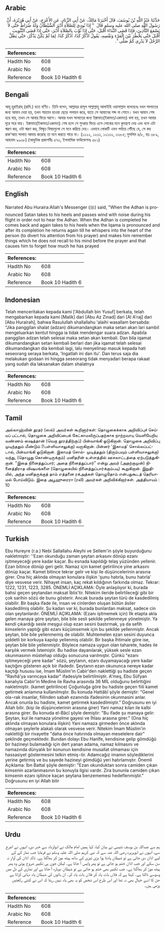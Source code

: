 ## Arabic


<div dir="rtl" lang="ar" style={{fontSize:'larger',backgroundColor:'#f8f9fa',padding:20}}>
حَدَّثَنَا عَبْدُ اللَّهِ بْنُ يُوسُفَ، قَالَ أَخْبَرَنَا مَالِكٌ، عَنْ أَبِي الزِّنَادِ، عَنِ الأَعْرَجِ، عَنْ أَبِي هُرَيْرَةَ، أَنَّ رَسُولَ اللَّهِ صلى الله عليه وسلم قَالَ ‏ "‏ إِذَا نُودِيَ لِلصَّلاَةِ أَدْبَرَ الشَّيْطَانُ وَلَهُ ضُرَاطٌ حَتَّى لاَ يَسْمَعَ التَّأْذِينَ، فَإِذَا قَضَى النِّدَاءَ أَقْبَلَ، حَتَّى إِذَا ثُوِّبَ بِالصَّلاَةِ أَدْبَرَ، حَتَّى إِذَا قَضَى التَّثْوِيبَ أَقْبَلَ حَتَّى يَخْطُرَ بَيْنَ الْمَرْءِ وَنَفْسِهِ، يَقُولُ اذْكُرْ كَذَا، اذْكُرْ كَذَا‏.‏ لِمَا لَمْ يَكُنْ يَذْكُرُ، حَتَّى يَظَلَّ الرَّجُلُ لاَ يَدْرِي كَمْ صَلَّى ‏"‏‏.‏
</div>
<div style={{backgroundColor:'#f8f9fa',padding:20, marginBottom: 10}}><table> <thead> <tr> <th>References:</th> <th></th> </tr> </thead> <tbody><tr><td>Hadith No</td><td>608</td></tr><tr><td>Arabic No</td><td>608</td></tr><tr><td>Reference</td><td>Book 10 Hadith 6</td></tr></tbody></table></div>

## Bengali


<div dir="ltr" lang="bn" style={{fontSize:'larger',backgroundColor:'#f8f9fa',padding:20}}>
আবূ হুরাইরাহ্ (রাযি.) হতে বর্ণিত। তিনি বলেন, আল্লাহর রাসূল সাল্লাল্লাহু আলাইহি ওয়াসাল্লাম বলেছেনঃ যখন সালাতের জন্য আযান দেয়া হয়, তখন শয়তান হাওয়া ছেড়ে পলায়ন করে, যাতে সে আযানের শব্দ না শোনে। যখন আযান শেষ হয়ে যায়, তখন সে আবার ফিরে আসে। আবার যখন সালাতের জন্য ইক্বামাত(ইকামত/একামত) বলা হয়, তখন আবার দূরে সরে যায়। ইক্বামাত(ইকামত/একামত) শেষ হলে সে পুনরায় ফিরে এসে লোকের মনে কুমন্ত্রণা দেয় এবং বলে এটা স্মরণ কর, ওটা স্মরণ কর, বিস্মৃত বিষয়গুলো সে মনে করিয়ে দেয়। এভাবে লোকটি এমন পর্যায়ে পৌঁছে যে, সে কয় রাক‘আত সালাত আদায় করেছে তা মনে করতে পারে না। (১২২২, ১২৩১, ১২১৩২, ৩২৮৫; মুসলিম ৪/৮, হাঃ ৩৮৯, আহমাদ ৯৯৩৮) (আধুনিক প্রকাশনীঃ ৫৭৩, ইসলামিক ফাউন্ডেশনঃ ৫৮১)
</div>
<div style={{backgroundColor:'#f8f9fa',padding:20, marginBottom: 10}}><table> <thead> <tr> <th>References:</th> <th></th> </tr> </thead> <tbody><tr><td>Hadith No</td><td>608</td></tr><tr><td>Arabic No</td><td>608</td></tr><tr><td>Reference</td><td>Book 10 Hadith 6</td></tr></tbody></table></div>

## English


<div dir="ltr" lang="en" style={{fontSize:'larger',backgroundColor:'#f8f9fa',padding:20}}>
Narrated Abu Huraira:Allah's Messenger (ﷺ) said, "When the Adhan is pronounced Satan takes to his heels and passes wind with noise during his flight in order not to hear the Adhan. When the Adhan is completed he comes back and again takes to his heels when the Iqama is pronounced and after its completion he returns again till he whispers into the heart of the person (to divert his attention from his prayer) and makes him remember things which he does not recall to his mind before the prayer and that causes him to forget how much he has prayed
</div>
<div style={{backgroundColor:'#f8f9fa',padding:20, marginBottom: 10}}><table> <thead> <tr> <th>References:</th> <th></th> </tr> </thead> <tbody><tr><td>Hadith No</td><td>608</td></tr><tr><td>Arabic No</td><td>608</td></tr><tr><td>Reference</td><td>Book 10 Hadith 6</td></tr></tbody></table></div>

## Indonesian


<div dir="ltr" lang="id" style={{fontSize:'larger',backgroundColor:'#f8f9fa',padding:20}}>
Telah menceritakan kepada kami ['Abdullah bin Yusuf] berkata, telah mengabarkan kepada kami [Malik] dari [Abu Az Zinad] dari [Al A'raj] dari [Abu Hurairah], bahwa Rasulullah shallallahu 'alaihi wasallam bersabda: "Jika panggilan shalat (adzan) dikumandangkan maka setan akan lari sambil mengeluarkan kentut hingga ia tidak mendengar suara adzan. Apabila panggilan adzan telah selesai maka setan akan kembali. Dan bila iqamat dikumandangkan setan kembali berlari dan jika iqamat telah selesai dikumandangkan dia kembali lagi, lalu menyelinap masuk kepada hati seseorang seraya berkata, 'Ingatlah ini dan itu'. Dan terus saja dia melakukan godaan ini hingga seseorang tidak menyadari berapa rakaat yang sudah dia laksanakan dalam shalatnya
</div>
<div style={{backgroundColor:'#f8f9fa',padding:20, marginBottom: 10}}><table> <thead> <tr> <th>References:</th> <th></th> </tr> </thead> <tbody><tr><td>Hadith No</td><td>608</td></tr><tr><td>Arabic No</td><td>608</td></tr><tr><td>Reference</td><td>Book 10 Hadith 6</td></tr></tbody></table></div>

## Tamil


<div dir="ltr" lang="ta" style={{fontSize:'larger',backgroundColor:'#f8f9fa',padding:20}}>
அல்லாஹ்வின் தூதர் (ஸல்) அவர்கள் கூறினார்கள்: தொழுகைக்காக அறிவிப்புச் செய்யப் பட்டால், தொழுகை அறிவிப்பைக் கேட்காமலிருப்பதற்காக நாற்றவாயு வெளியேறிய வண்ணம் ஷைத்தான் (வெகு தூரத்திற்குப்) பின்வாங்கி ஓடுகிறான். தொழுகை அறிவிப்பு முடிந்ததும் மீண்டும் (!பள்ளிவாசலுக்கு) வருகிறான். பின்னர் ‘இகாமத்’ சொல்லப்பட்டால், பின்வாங்கி ஓடுகிறான். இகாமத் சொல்- முடித்ததும் (திரும்பவும் பள்ளிவாசலுக்கு) வந்து, (தொழுது கொண்டிருக்கும்) மனிதரின் உள்ளத்தில் ஊசலாட்டத்தை ஏற்படுத்துகிறான். “இதை நினைத்துப்பார்; அதை நினைத்துப்பார்” என்று அவர் (அதற்குமுன்) நினைத்திராத விஷயங்களை (தொழுகையில் நினைத்துப்பார்க்கும்படி) கூறுகிறான். இறுதியில், அந்த மனிதருக்குத் தாம் எத்தனை ரக்அத்கள் தொழுதோம் என்பதுகூடத் தெரியாமல் போய்விடும். இதை அபூஹுரைரா (ரலி) அவர்கள் அறிவிக்கிறார்கள். அத்தியாயம் : 10
</div>
<div style={{backgroundColor:'#f8f9fa',padding:20, marginBottom: 10}}><table> <thead> <tr> <th>References:</th> <th></th> </tr> </thead> <tbody><tr><td>Hadith No</td><td>608</td></tr><tr><td>Arabic No</td><td>608</td></tr><tr><td>Reference</td><td>Book 10 Hadith 6</td></tr></tbody></table></div>

## Turkish


<div dir="ltr" lang="tr" style={{fontSize:'larger',backgroundColor:'#f8f9fa',padding:20}}>
Ebu Hureyre (r.a.) Nebi Sallallahu Aleyhi ve Sellem'in şöyle buyurduğunu nakletmiştir: ''Ezan okunduğu zaman şeytan arkasını dönüp ezanı işitmeyeceği yere kadar kaçar. Bu esnada kapıldığı telaş yüzünden yellenir. Ezan bitince dönüp geri gelir. Namaz için kamet getirilince yine arkasını dönüp kaçar. Kamet bitince tekrar gelir ve kişi ile düşüncelerinin arasına girer. Ona hiç aklında olmayan konulara ilişkin 'şunu hatırla, bunu hatırla' diye vesvese verir. Nihayet insan, kaç rekat kıldığının farkında olmaz. Tekrar: 1222, 1231, 1223, 3285. ÖNEMLİ AÇIKLAMA: Öyle anlaşılıyor ki, burada bahsi geçen şeytandan maksat İblis'tir. Nitekim ileride belirtileceği gibi bir çok sarihin sözü de bunu gösterir. Ancak burada şey­tan türü de kasdedilmiş olabilir. Bir başka ifade ile, insan ve cinlerden oluşan bütün âsiler kasdedilmiş olabilir. Şu kadarı var ki, burada bunlardan maksat, sadece cin olan şeytanlardır. ÖNEMLİ AÇIKLAMA: (Ezanı işitmemek için) İlk etapta akla gelen manaya göre şeytan, bile bile sesli şekilde yellenmeye yönelmiştir. Ya kendi çıkardığı sesle meşgui olup ezan sesini bastırmak, ya da sefih kimselerin yaptığı gibi ezanı küçümsemek için bu şekilde yellenmiştir. Ancak şeytan, bile bile yellenmemiş de olabilir. Muhtemelen ezan sesini duyunca şiddetli bir korkuya kapılıp yellenmiş olabilir. Bir başka İhtimale göre ise, şeytan bile bile yellenmiştir. Böylece namaza uygun olan taharete, hades ile karşılık vermek İstemiştir. Bu hadise dayanılarak, yüksek sesle ezan okunmasının müstehap olduğu sonucuna varılmıştır. Çünkü "ezanı işitmeyeceği yere kadar" sözü, şeytanın, ezanı duyamayacağı yere kadar kaçtığını gösteren açık bir ifadedir. Şeytanın ezan okununca nereye kadar kaçtığı hususu ise, İmam Müslim'in Cabir'den naklettiği şu hadiste geçen "Ravhâ'ya varıncaya kadar" ifadesiyle belirtilmiştir. A'meş, Ebu Süfyan kanalıyla Cabir'in Medine ile Ravha arasında 36 MİL olduğunu belirttiğini nakletmiştir. (kamet getirilince) Çoğunluğa göre bu hadiste geçen fiili kamet getirmek anlamına kullanılmıştır. Bu konuda Hattâbî şöyle demiştir: "Genel ola¬rak insanlar, fiilinden sabah ezanında ifadesinin okunmasini anlar. Ancak onunla bu hadiste, kamet getirmek kasdedilmiştir." Doğrusunu en iyi Allah bilir. (kişi ile düşüncelerinin arasına girer) Yani namaz kılan ile kalbi arasına girer. Bu konuda el-Bâcî şöyle demiştir: "Bu ifade şu manaya gelir: Şeytan, kul ile namaza yönelme gayesi ve İhlası arasına girer." (Ona hiç aklında olmayan konulara ilişkin) Yani namaza girmeden önce aklında olmayan şeylerle alakalı olarak vesvese verir. Nitekim İmam Müslim'in naklettiği bir rivayette "daha önce hatırında olmayan meselelere dair" şeklinde geçmektedir. Bundan dolayı Ebu Hanîfe, kendisine gelip gömdüğü bir hazineyi bulamadığı için dert yanan adama, namaz kılmasını ve namazında dünyalık bir konunun kendisine musallat olmaması için hassasiyet göstermesini telkin etmiş¬tir. Adamcağız imamın söylediklerini yerine getirmiş ve bu sayede hazineyi gömdüğü yeri hatırlamıştır. Önemli Açıklama: İbn Battal şöyle demiştir: "Ezan okunduktan sonra camiden çıkan kimsenin azarlanmasının bu konuyla ilgisi vardır. Zira bununla camiden çıkan kimsenin ezanı işitince kaçan şeytana benzememesi hedeflenmiştir." Doğrusunu en iyi Allah bilir
</div>
<div style={{backgroundColor:'#f8f9fa',padding:20, marginBottom: 10}}><table> <thead> <tr> <th>References:</th> <th></th> </tr> </thead> <tbody><tr><td>Hadith No</td><td>608</td></tr><tr><td>Arabic No</td><td>608</td></tr><tr><td>Reference</td><td>Book 10 Hadith 6</td></tr></tbody></table></div>

## Urdu


<div dir="rtl" lang="ur" style={{fontSize:'larger',backgroundColor:'#f8f9fa',padding:20}}>
ہم سے عبداللہ بن یوسف تنیسی نے بیان کیا، کہا ہمیں امام مالک نے ابولزناد سے خبر دی، انہوں نے اعرج سے، انہوں نے ابوہریرہ رضی اللہ عنہ سے کہ نبی کریم صلی اللہ علیہ وسلم نے فرمایا جب نماز کے کے لیے اذان دی جاتی ہے تو شیطان پادتا ہوا بڑی تیزی کے ساتھ پیٹھ موڑ کر بھاگتا ہے۔ تاکہ اذان کی آواز نہ سن سکے اور جب اذان ختم ہو جاتی ہے تو پھر واپس آ جاتا ہے۔ لیکن جوں ہی تکبیر شروع ہوئی وہ پھر پیٹھ موڑ کر بھاگتا ہے۔ جب تکبیر بھی ختم ہو جاتی ہے تو شیطان دوبارہ آ جاتا ہے اور نمازی کے دل میں وسوسے ڈالتا ہے۔ کہتا ہے کہ فلاں بات یاد کر فلاں بات یاد کر۔ ان باتوں کی شیطان یاد دہانی کراتا ہے جن کا اسے خیال بھی نہ تھا اور اس طرح اس شخص کو یہ بھی یاد نہیں رہتا کہ اس نے کتنی رکعتیں پڑھی ہیں۔
</div>
<div style={{backgroundColor:'#f8f9fa',padding:20, marginBottom: 10}}><table> <thead> <tr> <th>References:</th> <th></th> </tr> </thead> <tbody><tr><td>Hadith No</td><td>608</td></tr><tr><td>Arabic No</td><td>608</td></tr><tr><td>Reference</td><td>Book 10 Hadith 6</td></tr></tbody></table></div>